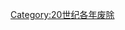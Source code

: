 {{discat|198|7|1979|1990}}
{{Commonscat|1987 disestablishments}}
[[Category:20世纪各年废除|Category:20世纪各年废除]]